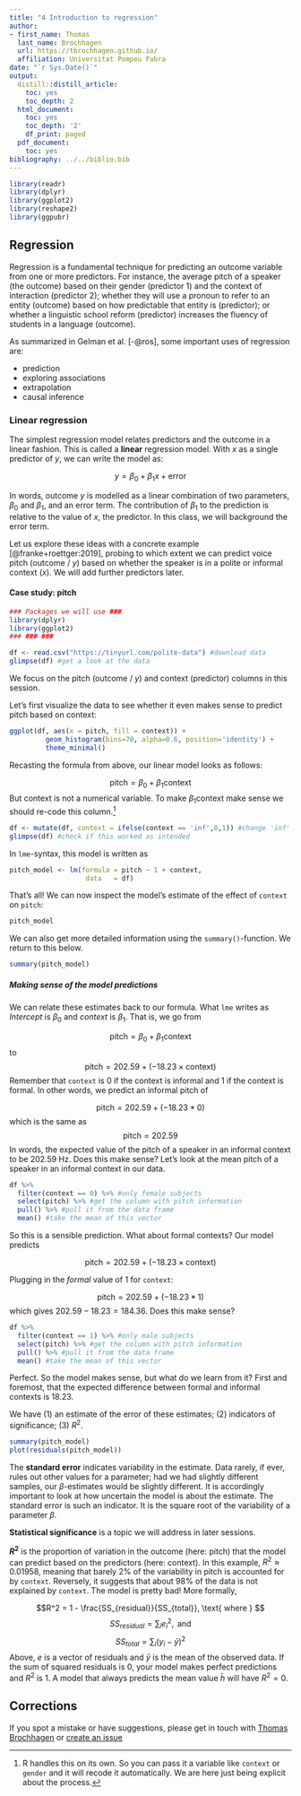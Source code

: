 ```yaml
---
title: "4 Introduction to regression"
author:
- first_name: Thomas
  last_name: Brochhagen
  url: https://tbrochhagen.github.io/
  affiliation: Universitat Pompeu Fabra
date: "`r Sys.Date()`"
output:
  distill::distill_article:
    toc: yes
    toc_depth: 2
  html_document:
    toc: yes
    toc_depth: '2'
    df_print: paged
  pdf_document:
    toc: yes
bibliography: ../../biblio.bib
---
```




```r
library(readr)
library(dplyr)
library(ggplot2)
library(reshape2)
library(ggpubr)
```

## Regression
Regression is a fundamental technique for predicting an outcome variable from one or more predictors. For instance, the average pitch of a speaker (the outcome) based on their gender (predictor 1) and the context of interaction (predictor 2);  whether they will use a pronoun to refer to an entity (outcome) based on how predictable that entity is (predictor); or whether a linguistic school reform (predictor) increases the fluency of students in a language (outcome).

As summarized in  Gelman et al. [-@ros], some important uses of regression are:

  - prediction
  - exploring associations
  - extrapolation
  - causal inference

### Linear regression
The simplest regression model relates predictors and the outcome in a linear fashion. This is called a **linear** regression model. With $x$ as a single predictor of $y$, we can write the model as:

$$y = \beta_0 + \beta_1x + \text{error} $$

In words, outcome $y$ is modelled as a linear combination of two parameters, $\beta_0$ and $\beta_1$, and an error term. The contribution of $\beta_1$ to the prediction is relative to the value of $x$, the predictor. In this class, we will background the error term.

Let us explore these ideas with a concrete example [@franke+roettger:2019], probing to which extent we can predict voice pitch (outcome / $y$) based on whether the speaker is in a polite or informal context ($x$). We will add further predictors later.

#### Case study: pitch

```r
### Packages we will use ###
library(dplyr)
library(ggplot2)
### ### ###

df <- read.csv("https://tinyurl.com/polite-data") #download data
glimpse(df) #get a look at the data
```

We focus on the pitch (outcome / $y$) and context (predictor) columns in this session. 

Let's first visualize the data to see whether it even makes sense to predict pitch based on context:

```r
ggplot(df, aes(x = pitch, fill = context)) +
         geom_histogram(bins=70, alpha=0.6, position='identity') +
         theme_minimal() 

```
Recasting the formula from above, our linear model looks as follows:

$$\text{pitch} = \beta_0 + \beta_1 \text{context}$$
But context is not a numerical variable. To make $\beta_1 \text{context}$ make sense we should re-code this column.^[R handles this on its own. So you can pass it a variable like `context` or `gender` and it will recode it automatically. We are here just being explicit about the process.]

```r
df <- mutate(df, context = ifelse(context == 'inf',0,1)) #change 'inf' into a 0 and 'pol' into 1
glimpse(df) #check if this worked as intended
```

In `lme`-syntax, this model is written as

```r

pitch_model <- lm(formula = pitch ~ 1 + context,
                   data   = df)
```

That's all! We can now inspect the model's estimate of the effect of `context` on `pitch`:

```r
pitch_model
```

We can also get more detailed information using the `summary()`-function. We return to this below.

```r
summary(pitch_model)
```

##### Making sense of the model predictions

We can relate these estimates back to our formula. What `lme` writes as *Intercept* is $\beta_0$ and *context* is $\beta_1$. That is, we go from

$$\text{pitch} = \beta_0 + \beta_1 \text{context}$$
to
$$\text{pitch} = 202.59 + (-18.23 \times \text{context})$$
Remember that `context` is $0$ if the context is informal and $1$ if the context is formal. In other words, we predict an informal pitch of 

$$\text{pitch} = 202.59 + (-18.23 * 0)$$
which is the same as 
$$\text{pitch} =202.59$$
In words, the expected value of the pitch of a speaker in an informal context to be 202.59 Hz. Does this make sense? Let's look at the mean pitch of a speaker in an informal context in our data.

```r
df %>% 
  filter(context == 0) %>% #only female subjects
  select(pitch) %>% #get the column with pitch information
  pull() %>% #pull it from the data frame
  mean() #take the mean of this vector
```

So this is a sensible prediction. What about formal contexts? Our model predicts

$$\text{pitch} = 202.59 + (-18.23 \times \text{context})$$

Plugging in the *formal* value of $1$ for `context`:

$$\text{pitch} = 202.59 + (-18.23  * 1)$$
which gives $202.59 -18.23 = 184.36$. Does this make sense?

```r
df %>% 
  filter(context == 1) %>% #only male subjects
  select(pitch) %>% #get the column with pitch information
  pull() %>% #pull it from the data frame
  mean() #take the mean of this vector
```

Perfect. So the model makes sense, but what do we learn from it? First and foremost, that the expected difference between formal and informal contexts is $18.23$. 

We have (1) an estimate of the error of these estimates; (2) indicators of significance; (3) $R^2$.

```r
summary(pitch_model)
plot(residuals(pitch_model))
```


The **standard error** indicates variability in the estimate. Data rarely, if ever, rules out other values for a parameter; had we had slightly different samples, our $\beta$-estimates would be slightly different. It is accordingly important to look at how uncertain the model is about the estimate. The standard error is such an indicator. It is the square root of the variability of a parameter $\beta$. 

**Statistical significance** is a topic we will address in later sessions.

**$R^2$** is the proportion of variation in the outcome (here: pitch) that the model can predict based on the predictors (here: context). In this example, $R^2 \approx 0.01958$, meaning that barely 2% of the variability in pitch is accounted for by `context`. Reversely, it suggests that about 98% of the data is not explained by `context`. The model is pretty bad!  More formally, 

$$R^2 = 1 - \frac{SS_{residual}}{SS_{total}}, \text{ where } $$
$$SS_{residual} = \sum_i e^2_i, \text{ and }$$
$$SS_{total} = \sum_i(y_i - \bar{y})^2$$
Above, $e$ is a vector of residuals and $\bar{y}$ is the mean of the observed data. If the sum of squared residuals is $0$, your model makes perfect predictions and $R^2$ is $1$. A model that always predicts the mean value $\bar{h}$ will have $R^2 = 0$.


## Corrections {.appendix}
If you spot a mistake or have suggestions, please get in touch with [Thomas Brochhagen](https://brochhagen.github.io) or [create an issue](https://github.com/metodesempirics/metodesempirics.github.io/issues/new)

